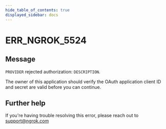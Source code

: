 ```yaml
---
hide_table_of_contents: true
displayed_sidebar: docs
---
```



# ERR_NGROK_5524

## Message

`PROVIDER` rejected authorization: `DESCRIPTION`.

The owner of this application should verify the OAuth application client ID and secret are valid before you can continue.

<ErrorDetails error="err_ngrok_5524" />

## Further help

If you're having trouble resolving this error, please reach out to [support@ngrok.com](mailto:support@ngrok.com?subject=Help%20with%20ERR_NGROK_5524)
